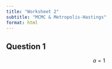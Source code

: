 ```yaml
---
title: "Worksheet 2"
subtitle: "MCMC & Metropolis-Hastings"
format: html
---
```


## Question 1

$$a=1$$
